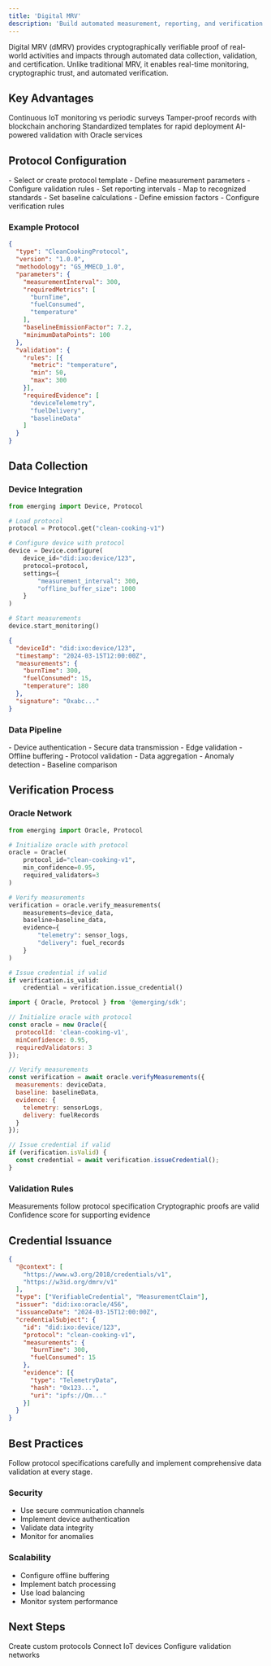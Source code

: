 ```yaml
---
title: 'Digital MRV'
description: 'Build automated measurement, reporting, and verification systems using IoT devices, blockchain, and Agentic Oracles'
---
```


<Tip>
Digital MRV (dMRV) provides cryptographically verifiable proof of real-world activities and impacts through automated data collection, validation, and certification. Unlike traditional MRV, it enables real-time monitoring, cryptographic trust, and automated verification.
</Tip>

## Key Advantages

<CardGroup>

<Card title="Real-Time Data" icon="clock">
  Continuous IoT monitoring vs periodic surveys
</Card>

<Card title="Cryptographic Trust" icon="shield-check">
  Tamper-proof records with blockchain anchoring
</Card>

<Card title="Protocol-Driven" icon="file-code">
  Standardized templates for rapid deployment
</Card>

<Card title="Automated Verification" icon="brain">
  AI-powered validation with Oracle services
</Card>

</CardGroup>

## Protocol Configuration

<AccordionGroup>

<Accordion title="Project Setup">
- Select or create protocol template
- Define measurement parameters
- Configure validation rules
- Set reporting intervals
</Accordion>

<Accordion title="Methodology Alignment">
- Map to recognized standards
- Set baseline calculations
- Define emission factors
- Configure verification rules
</Accordion>

</AccordionGroup>

### Example Protocol

```json
{
  "type": "CleanCookingProtocol",
  "version": "1.0.0",
  "methodology": "GS_MMECD_1.0",
  "parameters": {
    "measurementInterval": 300,
    "requiredMetrics": [
      "burnTime",
      "fuelConsumed",
      "temperature"
    ],
    "baselineEmissionFactor": 7.2,
    "minimumDataPoints": 100
  },
  "validation": {
    "rules": [{
      "metric": "temperature",
      "min": 50,
      "max": 300
    }],
    "requiredEvidence": [
      "deviceTelemetry",
      "fuelDelivery",
      "baselineData"
    ]
  }
}
```

## Data Collection

### Device Integration

<CodeGroup>

```python Configure Device
from emerging import Device, Protocol

# Load protocol
protocol = Protocol.get("clean-cooking-v1")

# Configure device with protocol
device = Device.configure(
    device_id="did:ixo:device/123",
    protocol=protocol,
    settings={
        "measurement_interval": 300,
        "offline_buffer_size": 1000
    }
)

# Start measurements
device.start_monitoring()
```

```json Device Telemetry
{
  "deviceId": "did:ixo:device/123",
  "timestamp": "2024-03-15T12:00:00Z",
  "measurements": {
    "burnTime": 300,
    "fuelConsumed": 15,
    "temperature": 180
  },
  "signature": "0xabc..."
}
```

</CodeGroup>

### Data Pipeline

<AccordionGroup>

<Accordion title="Collection">
- Device authentication
- Secure data transmission
- Edge validation
- Offline buffering
</Accordion>

<Accordion title="Processing">
- Protocol validation
- Data aggregation
- Anomaly detection
- Baseline comparison
</Accordion>

</AccordionGroup>

## Verification Process

### Oracle Network

<CodeGroup>

```python
from emerging import Oracle, Protocol

# Initialize oracle with protocol
oracle = Oracle(
    protocol_id="clean-cooking-v1",
    min_confidence=0.95,
    required_validators=3
)

# Verify measurements
verification = oracle.verify_measurements(
    measurements=device_data,
    baseline=baseline_data,
    evidence={
        "telemetry": sensor_logs,
        "delivery": fuel_records
    }
)

# Issue credential if valid
if verification.is_valid:
    credential = verification.issue_credential()
```

```javascript
import { Oracle, Protocol } from '@emerging/sdk';

// Initialize oracle with protocol
const oracle = new Oracle({
  protocolId: 'clean-cooking-v1',
  minConfidence: 0.95,
  requiredValidators: 3
});

// Verify measurements
const verification = await oracle.verifyMeasurements({
  measurements: deviceData,
  baseline: baselineData,
  evidence: {
    telemetry: sensorLogs,
    delivery: fuelRecords
  }
});

// Issue credential if valid
if (verification.isValid) {
  const credential = await verification.issueCredential();
}
```

</CodeGroup>

### Validation Rules

<ResponseField name="protocolCompliance" type="boolean" required>
  Measurements follow protocol specification
</ResponseField>

<ResponseField name="dataIntegrity" type="boolean" required>
  Cryptographic proofs are valid
</ResponseField>

<ResponseField name="evidenceQuality" type="number" required>
  Confidence score for supporting evidence
</ResponseField>

## Credential Issuance

```json
{
  "@context": [
    "https://www.w3.org/2018/credentials/v1",
    "https://w3id.org/dmrv/v1"
  ],
  "type": ["VerifiableCredential", "MeasurementClaim"],
  "issuer": "did:ixo:oracle/456",
  "issuanceDate": "2024-03-15T12:00:00Z",
  "credentialSubject": {
    "id": "did:ixo:device/123",
    "protocol": "clean-cooking-v1",
    "measurements": {
      "burnTime": 300,
      "fuelConsumed": 15
    },
    "evidence": [{
      "type": "TelemetryData",
      "hash": "0x123...",
      "uri": "ipfs://Qm..."
    }]
  }
}
```

## Best Practices

<Tip>
Follow protocol specifications carefully and implement comprehensive data validation at every stage.
</Tip>

### Security

- Use secure communication channels
- Implement device authentication
- Validate data integrity
- Monitor for anomalies

### Scalability

- Configure offline buffering
- Implement batch processing
- Use load balancing
- Monitor system performance

## Next Steps

<CardGroup>

<Card title="Protocol Guide" icon="file-code">
  Create custom protocols
</Card>

<Card title="Device Integration" icon="microchip">
  Connect IoT devices
</Card>

<Card title="Oracle Setup" icon="brain">
  Configure validation networks
</Card>

</CardGroup>